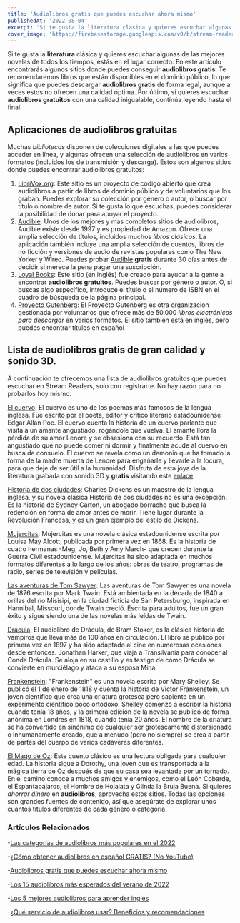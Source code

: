 ```yaml
---
title: 'Audiolibros gratis que puedes escuchar ahora mismo'
publishedAt: '2022-08-04'
excerpt: 'Si te gusta la literatura clásica y quieres escuchar algunas de las mejores novelas de todos los tiempos, estás en el lugar correcto. En este artículo encontrarás algunos sitios donde puedes conseguir audiolibros gratis. ...'
cover_image: 'https://firebasestorage.googleapis.com/v0/b/stream-readers-prod.appspot.com/o/blog_images%2Faudiolibros-gratis.jpg?alt=media&token=f677d94c-2db5-4e40-8d8a-be3b965c29b4'
---
```


Si te gusta la **literatura** clásica y quieres escuchar algunas de las mejores novelas de todos los tiempos, estás en el lugar correcto. En este artículo encontrarás algunos sitios donde puedes conseguir **audiolibros gratis**. Te recomendaremos libros que están disponibles en el dominio público, lo que significa que puedes descargar **audiolibros gratis** de forma legal, aunque a veces estos no ofrecen una calidad óptima. Por último, si quieres escuchar **audiolibros gratuitos** con una calidad inigualable, continúa leyendo hasta el final.

## Aplicaciones de audiolibros gratuitas
Muchas *bibliotecas* disponen de colecciones digitales a las que puedes acceder en línea, y algunas ofrecen una selección de audiolibros en varios formatos (incluidos los de transmisión y descarga).
Estos son algunos sitios donde puedes encontrar audiolibros gratuitos:
1. [LibriVox.org](http://LibriVox.org): Este sitio es un proyecto de código abierto que crea audiolibros a partir de libros de dominio público y de voluntarios que los graban. Puedes explorar su colección por género o autor, o buscar por título o nombre de autor. Si te gusta lo que escuchas, puedes considerar la posibilidad de donar para apoyar el proyecto.
2. [Audible](https://amzn.to/3PV6SMS): Unos de los mejores y mas completos sitios de audiolibros, Audible existe desde 1997 y es propiedad de Amazon. Ofrece una amplia selección de títulos, incluidos muchos *libros clásicos*. La aplicación también incluye una amplia selección de cuentos, libros de no ficción y versiones de audio de revistas populares como The New Yorker y Wired. Puedes probar [Audible](https://amzn.to/3PV6SMS) **gratis** durante 30 días antes de decidir si merece la pena pagar una suscripción.
3. [Loyal Books](http://www.loyalbooks.com/): Este sitio (en inglés) fue creado para ayudar a la gente a encontrar **audiolibros gratuitos**. Puedes buscar por género o autor. O, si buscas algo específico, introduce el título o el número de ISBN en el cuadro de búsqueda de la página principal.
4. [Proyecto Gutenberg](https://www.gutenberg.org/): El Proyecto Gutenberg es otra organización gestionada por voluntarios que ofrece más de 50.000 *libros electrónicos para descargar* en varios formatos. El sitio también está en inglés, pero puedes encontrar títulos en español

## Lista de audiolibros gratis de gran calidad y sonido 3D.
A continuación te ofrecemos una lista de audiolibros gratuitos que puedes escuchar en Stream Readers, solo con registrarte. No hay razón para no probarlos hoy mismo.

[El cuervo](https://www.streamreaders.com/books/el-cuervo): El cuervo es uno de los poemas más famosos de la lengua inglesa. Fue escrito por el poeta, editor y crítico literario estadounidense Edgar Allan Poe. El cuervo cuenta la historia de un cuervo parlante que visita a un amante angustiado, rogándole que vuelva. El amante llora la pérdida de su amor Lenore y se obsesiona con su recuerdo. Está tan angustiado que no puede comer ni dormir y finalmente acude al cuervo en busca de consuelo. El cuervo se revela como un demonio que ha tomado la forma de la madre muerta de Lenore para engañarle y llevarle a la locura, para que deje de ser útil a la humanidad. Disfruta de esta joya de la literatura grabada con sonido 3D y **gratis** visitando este [enlace](https://www.streamreaders.com/books/el-cuervo). 

[Historia de dos ciudades](https://www.streamreaders.com/books/historia-de-dos-ciudades): Charles Dickens es un maestro de la lengua inglesa, y su novela clásica Historia de dos ciudades no es una excepción. Es la historia de Sydney Carton, un abogado borracho que busca la redención en forma de amor antes de morir. Tiene lugar durante la Revolución Francesa, y es un gran ejemplo del estilo de Dickens.

[Mujercitas](https://www.streamreaders.com/books/mujercitas): Mujercitas es una novela clásica estadounidense escrita por Louisa May Alcott, publicada por primera vez en 1868. Es la historia de cuatro hermanas -Meg, Jo, Beth y Amy March- que crecen durante la Guerra Civil estadounidense. Mujercitas ha sido adaptada en muchos formatos diferentes a lo largo de los años: obras de teatro, programas de radio, series de televisión y películas.

[Las aventuras de Tom Sawyer](https://www.streamreaders.com/books/tom-sawer): Las aventuras de Tom Sawyer es una novela de 1876 escrita por Mark Twain. Está ambientada en la década de 1840 a orillas del río Misisipi, en la ciudad ficticia de San Petersburgo, inspirada en Hannibal, Missouri, donde Twain creció. Escrita para adultos, fue un gran éxito y sigue siendo una de las novelas más leídas de Twain.

[Drácula](https://www.streamreaders.com/books/dracula): El audiolibro de Drácula, de Bram Stoker, es la clásica historia de vampiros que lleva más de 100 años en circulación. El libro se publicó por primera vez en 1897 y ha sido adaptado al cine en numerosas ocasiones desde entonces. Jonathan Harker, que viaja a Transilvania para conocer al Conde Drácula. Se aloja en su castillo y es testigo de cómo Drácula se convierte en murciélago y ataca a su esposa Mina.

[Frankenstein](https://www.streamreaders.com/books/frankenstein): "Frankenstein" es una novela escrita por Mary Shelley. Se publicó el 1 de enero de 1818 y cuenta la historia de Victor Frankenstein, un joven científico que crea una criatura grotesca pero sapiente en un experimento científico poco ortodoxo. Shelley comenzó a escribir la historia cuando tenía 18 años, y la primera edición de la novela se publicó de forma anónima en Londres en 1818, cuando tenía 20 años. El nombre de la criatura se ha convertido en sinónimo de cualquier ser grotescamente distorsionado o inhumanamente creado, que a menudo (pero no siempre) se crea a partir de partes del cuerpo de varios cadáveres diferentes.

[El Mago de Oz](https://www.streamreaders.com/books/mago-de-oz): Este cuento clásico es una lectura obligada para cualquier edad. La historia sigue a Dorothy, una joven que es transportada a la mágica tierra de Oz después de que su casa sea levantada por un tornado. En el camino conoce a muchos amigos y enemigos, como el León Cobarde, el Espantapájaros, el Hombre de Hojalata y Glinda la Bruja Buena.
Si quieres *ahorrar dinero* en **audiolibros**, aprovecha estos sitios. Todas las opciones son grandes fuentes de contenido, así que asegúrate de explorar unos cuantos títulos diferentes de cada género o categoría. 

### Artículos Relacionados

-[Las categorías de audiolibros más populares en el 2022](https://www.streamreaders.com/blog/categorias-de-audiolibros-mas-populares)

-[¿Cómo obtener audiolibros en español GRATIS? (No YouTube)](https://www.streamreaders.com/blog/como-obtener-audiolibros)

-[Audiolibros gratis que puedes escuchar ahora mismo](https://www.streamreaders.com/blog/audiolibros-gratis)

-[Los 15 audiolibros más esperados del verano de 2022](https://www.streamreaders.com/blog/los-15-audiolibros-mas-esperados)

-[Los 5 mejores audiolibros para aprender inglés](https://www.streamreaders.com/blog/los-5-mejores-audiolibros)

-[¿Qué servicio de audiolibros usar? Beneficios y recomendaciones](https://www.streamreaders.com/blog/que-servicio-de-audiolibros-usar)
